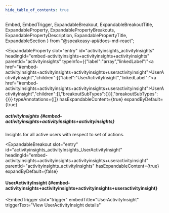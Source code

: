 ```yaml
---
hide_table_of_contents: true
---
```

  Embed,
  EmbedTrigger,
  ExpandableBreakout,
  ExpandableBreakoutTitle,
  ExpandableProperty,
  ExpandablePropertyBreakouts,
  ExpandablePropertyDescription,
  ExpandablePropertyTitle,
  ExpandableSection
} from "@speakeasy-api/docs-md-react";

<ExpandableSection>

<ExpandableProperty
  slot="entry"
  id="activityinsights_activityInsights"
  headingId="embed-activityinsights+activityinsights+activityinsights"
  parentId="activityinsights"
  typeInfo={{"label":"array","linkedLabel":"<a href=\"#embed-activityinsights+activityinsights+activityinsights+useractivityinsight\">UserActivityInsight</a>","children":[{"label":"UserActivityInsight","linkedLabel":"<a href=\"#embed-activityinsights+activityinsights+activityinsights+useractivityinsight\">UserActivityInsight</a>","children":[],"breakoutSubTypes":{}}],"breakoutSubTypes":{}}}
  typeAnnotations={[]}
  hasExpandableContent={true}
  expandByDefault={true}
>

<ExpandablePropertyTitle slot="title">

##### activityInsights \{#embed-activityinsights+activityinsights+activityinsights\}

</ExpandablePropertyTitle>

<ExpandablePropertyDescription slot="description">

Insights for all active users with respect to set of actions.

</ExpandablePropertyDescription>

<ExpandablePropertyBreakouts slot="breakouts">

<ExpandableBreakout
  slot="entry"
  id="activityinsights_activityInsights_UserActivityInsight"
  headingId="embed-activityinsights+activityinsights+activityinsights+useractivityinsight"
  parentId="activityinsights_activityInsights"
  hasExpandableContent={true}
  expandByDefault={false}
>

<ExpandableBreakoutTitle slot="title">

#### UserActivityInsight \{#embed-activityinsights+activityinsights+activityinsights+useractivityinsight\}

</ExpandableBreakoutTitle>

<Embed slot="embed">

<EmbedTrigger
  slot="trigger"
  embedTitle="UserActivityInsight"
  triggerText="View UserActivityInsight details"
>

<Embeduseractivityinsight />

</EmbedTrigger>

</Embed>

</ExpandableBreakout>

</ExpandablePropertyBreakouts>

</ExpandableProperty>

</ExpandableSection>